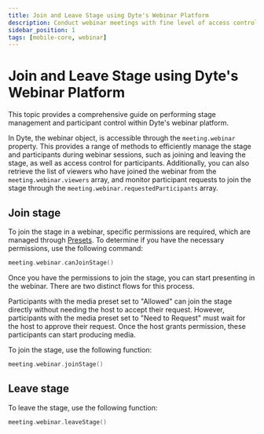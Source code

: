 ```yaml
---
title: Join and Leave Stage using Dyte's Webinar Platform
description: Conduct webinar meetings with fine level of access controls.
sidebar_position: 1
tags: [mobile-core, webinar]
---
```


# Join and Leave Stage using Dyte's Webinar Platform

This topic provides a comprehensive guide on performing stage management and participant control within Dyte's webinar platform.

In Dyte, the webinar object, is accessible through the `meeting.webinar` property. This provides a range of methods to efficiently manage the stage and participants during webinar sessions, such as joining and leaving the stage, as well as access control for participants. Additionally, you can also retrieve the list of viewers who have joined the webinar from the `meeting.webinar.viewers` array, and monitor participant requests to join the stage through the `meeting.webinar.requestedParticipants` array.

## Join stage

To join the stage in a webinar, specific permissions are required, which are managed through [Presets](/guides/capabilities/presets). To determine if you have the necessary permissions, use the following command:

```swift
meeting.webinar.canJoinStage()
```

Once you have the permissions to join the stage, you can start presenting in the webinar. There are two distinct flows for this process.

Participants with the media preset set to "Allowed" can join the stage directly without needing the host to accept their request. However, participants with the media preset set to "Need to Request" must wait for the host to approve their request. Once the host grants permission, these participants can start producing media.

To join the stage, use the following function:

```swift
meeting.webinar.joinStage()
```

## Leave stage

To leave the stage, use the following function:

```swift
meeting.webinar.leaveStage()
```
